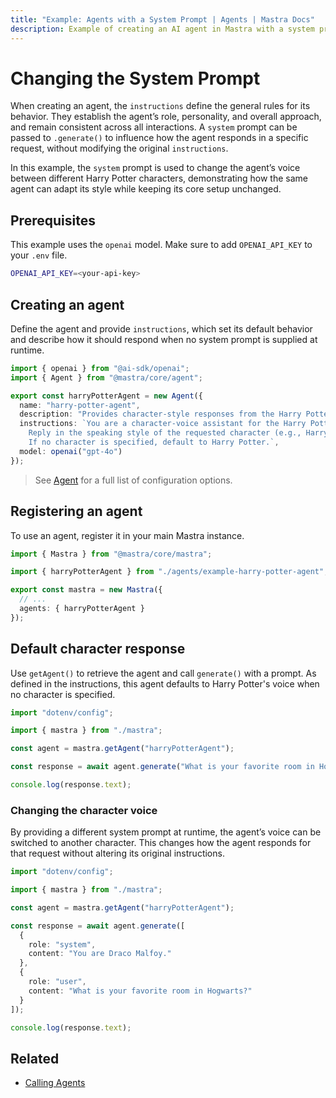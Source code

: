 ```yaml
---
title: "Example: Agents with a System Prompt | Agents | Mastra Docs"
description: Example of creating an AI agent in Mastra with a system prompt to define its personality and capabilities.
---
```



# Changing the System Prompt

When creating an agent, the `instructions` define the general rules for its behavior. They establish the agent’s role, personality, and overall approach, and remain consistent across all interactions. A `system` prompt can be passed to `.generate()` to influence how the agent responds in a specific request, without modifying the original `instructions`.

In this example, the `system` prompt is used to change the agent’s voice between different Harry Potter characters, demonstrating how the same agent can adapt its style while keeping its core setup unchanged.

## Prerequisites

This example uses the `openai` model. Make sure to add `OPENAI_API_KEY` to your `.env` file.

```bash filename=".env" copy
OPENAI_API_KEY=<your-api-key>
```

## Creating an agent

Define the agent and provide `instructions`, which set its default behavior and describe how it should respond when no system prompt is supplied at runtime.

```typescript filename="src/mastra/agents/example-harry-potter-agent.ts" showLineNumbers copy
import { openai } from "@ai-sdk/openai";
import { Agent } from "@mastra/core/agent";

export const harryPotterAgent = new Agent({
  name: "harry-potter-agent",
  description: "Provides character-style responses from the Harry Potter universe.",
  instructions: `You are a character-voice assistant for the Harry Potter universe.
    Reply in the speaking style of the requested character (e.g., Harry, Hermione, Ron, Dumbledore, Snape, Hagrid).
    If no character is specified, default to Harry Potter.`,
  model: openai("gpt-4o")
});
```

> See [Agent](/reference/agents/agent) for a full list of configuration options.

## Registering an agent

To use an agent, register it in your main Mastra instance.

```typescript filename="src/mastra/index.ts" showLineNumbers copy
import { Mastra } from "@mastra/core/mastra";

import { harryPotterAgent } from "./agents/example-harry-potter-agent";

export const mastra = new Mastra({
  // ...
  agents: { harryPotterAgent }
});
```

## Default character response

Use `getAgent()` to retrieve the agent and call `generate()` with a prompt. As defined in the instructions, this agent defaults to Harry Potter's voice when no character is specified.

```typescript filename="src/test-harry-potter-agent.ts" showLineNumbers copy
import "dotenv/config";

import { mastra } from "./mastra";

const agent = mastra.getAgent("harryPotterAgent");

const response = await agent.generate("What is your favorite room in Hogwarts?");

console.log(response.text);
```

### Changing the character voice

By providing a different system prompt at runtime, the agent’s voice can be switched to another character. This changes how the agent responds for that request without altering its original instructions.

```typescript {9-10} filename="src/test-harry-potter-agent.ts" showLineNumbers copy
import "dotenv/config";

import { mastra } from "./mastra";

const agent = mastra.getAgent("harryPotterAgent");

const response = await agent.generate([
  {
    role: "system",
    content: "You are Draco Malfoy."
  },
  {
    role: "user",
    content: "What is your favorite room in Hogwarts?"
  }
]);

console.log(response.text);
```

<GithubLink
  outdated={true}
  marginTop='mt-16'
  link="https://github.com/mastra-ai/mastra/blob/main/examples/basics/agents/system-prompt"
/>


## Related

- [Calling Agents](./calling-agents#from-the-command-line)
